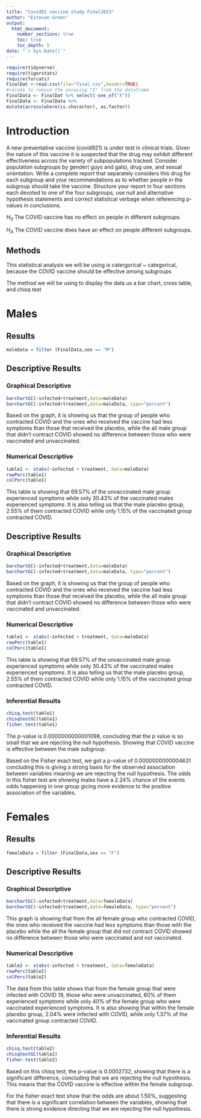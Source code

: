 ```yaml
---
title: "Covid91 vaccine study Final2023"
author: "Estevan Green"
output: 
  html_document:
    number_sections: true
    toc: true
    toc_depth: 5
date: "`r Sys.Date()`" 
---
```

```r
require(tidyverse)
require(tigerstats)
require(forcats)
FinalDat <-read.csv(file="final.csv",header=TRUE)
#recode to remove the annoying "X" from the dataframe
FinalData <- FinalDat %>% select(-one_of("X"))
FinalData <- FinalData %>%
mutate(across(where(is.character), as.factor))
```

# Introduction

A new  preventative vaccine (covid921) is under test in clinical trials. Given the nature of this vaccine it is suspected that the drug may exhibit different effectiveness across the variety of subpopulations tracked. Consider population subgroups by gender( guys and gals), drug use, and sexual orientation. Write a complete report that separately considers this drug for each subgroup and your recommendations as to whether people in the subgroup should take the vaccine. Structure your report in four sections each devoted to one of the four subgroups, use null and alternative hypothesis statements and correct statistical verbage when referencing p-values in conclusions.

$H_0$ The COVID vaccine has no effect on people in different subgroups.


$H_A$ The COVID vaccine does have an effect on people different subgroups.

## Methods 

This statistical analysis we will be using is catergorical ~ categorical, because the COVID vaccine should be effective among subgroups

The method we will be using to display the data us a bar chart, cross table, and chisq test

# Males

## Results

```r
maleData = filter (FinalData,sex == "M")
```
## Descriptive Results

### Graphical Descriptive 

```r
barchartGC(~infected+treatment,data=maleData)
barchartGC(~infected+treatment,data=maleData, type="percent")

```

Based on the graph, it is showing us that the group of people who contracted COVID and the ones who received the vaccine had less symptoms than those that received the placebo, while the all male group that didn't contract COVID showed no difference between those who were vaccinated and unvaccinated. 

### Numerical Descriptive

```r
table1 <- xtabs(~infected + treatment, data=maleData)
rowPerc(table1)
colPerc(table1)
```

This table is showing that 69.57% of the unvaccinated male group experienced symptoms while only 30.43% of the vaccinated males experienced symptoms. It is also telling us that the male placebo group, 2.55% of them contracted COVID while only 1.15% of the vaccinated group contracted COVID.

## Descriptive Results

### Graphical Descriptive 

```r
barchartGC(~infected+treatment,data=maleData)
barchartGC(~infected+treatment,data=maleData, type="percent")

```

Based on the graph, it is showing us that the group of people who contracted COVID and the ones who received the vaccine had less symptoms than those that received the placebo, while the all male group that didn't contract COVID showed no difference between those who were vaccinated and unvaccinated. 

### Numerical Descriptive

```r
table1 <- xtabs(~infected + treatment, data=maleData)
rowPerc(table1)
colPerc(table1)
```

This table is showing that 69.57% of the unvaccinated male group experienced symptoms while only 30.43% of the vaccinated males experienced symptoms. It is also telling us that the male placebo group, 2.55% of them contracted COVID while only 1.15% of the vaccinated group contracted COVID.

### Inferential Results

```r
chisq.test(table1)
chisqtestGC(table1)
fisher.test(table1)
```

The p-value is 0.0000000000001098, concluding that the p value is so small that we are rejecting the null hypothesis. Showing that COVID vaccine is effective between the male subgroup.

Based on the Fisher exact test, we got a p-value of 0.0000000000004631 concluding this is giving a strong basis for the observed association between variables meaning we are rejecting the null hypothesis. The odds in this fisher test are showing males have a 2.24% chance of the events odds happening in one group gicing more evidence to the positive association of the variables.

# Females

## Results

```r
femaleData = filter (FinalData,sex == "F")
```

## Descriptive Results

### Graphical Descriptive 

```r
barchartGC(~infected+treatment,data=femaleData)
barchartGC(~infected+treatment,data=femaleData, type="percent")
```

This graph is showing that from the all female group who contracted COVID, the ones who received the vaccine had less symptoms than those with the placebo while the all the female group that did not contract COVID showed no difference between those who were vaccinated and not vaccinated. 

### Numerical Descriptive

```r
table2 <- xtabs(~infected + treatment, data=femaleData)
rowPerc(table2)
colPerc(table2)
```
The data from this table shows that from the female group that were infected with COVID 19, those who were unvaccinated, 60% of them experienced symptoms while only 40% of the female group who were vaccinated experienced symptoms. It is also showing that within the female placebo group, 2.04% were infected with COVID, while only 1.37% of the vaccinated group contracted COVID.

### Inferential Results

```r
chisq.test(table2)
chisqtestGC(table2)
fisher.test(table2)
```

Based on this chisq test, the p-value is 0.0002732, showing that there is a significant difference, concluding that we are rejecting the null hypothesis. This means that the COVID vaccine is effective within the female subgroup. 

For the fisher exact test show that the odds are about 1.50%, suggesting that there is a significant correlation between the variables, showing that there is strong evidence directing that we are rejecting the null hypothesis. 

